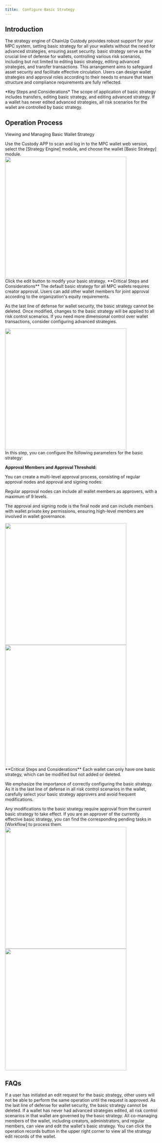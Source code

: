 ```yaml
---
title:  Configure Basic Strategy
---
```


## Introduction


The strategy engine of ChainUp Custody provides robust support for your MPC system, setting basic strategy for all your wallets without the need for advanced strategies, ensuring asset security. basic strategy serve as the crucial line of defense for wallets, controlling various risk scenarios, including but not limited to editing basic strategy, editing advanced strategies, and transfer transactions. This arrangement aims to safeguard asset security and facilitate effective circulation. Users can design wallet strategies and approval roles according to their needs to ensure that team structure and compliance requirements are fully reflected.


<Warning>
*Key Steps and Considerations*
The scope of application of basic strategy includes transfers, editing basic strategy, and editing advanced strategy.
If a wallet has never edited advanced strategies, all risk scenarios for the wallet are controlled by basic strategy.
</Warning>


## Operation Process
Viewing and Managing Basic Wallet Strategy

<Steps>
<Step title="Log in and Open Transfer Strategy">
    Use the Custody APP to scan and log in to the MPC wallet web version, select the [Strategy Engine] module, and choose the wallet [Basic Strategy] module.
<div className="w-full flex items-center justify-center">
<img src="/images/user-guide/basicstrategy1.png" width="400"/>
</div>
</Step>
<Step title="Manage Basic Strategy">
   Click the edit button to modify your basic strategy.
<Tip>
**Critical Steps and Considerations**
The default basic strategy for all MPC wallets requires creator approval. Users can add other wallet members for joint approval according to the organization's equity requirements.

As the last line of defense for wallet security, the basic strategy cannot be deleted. Once modified, changes to the basic strategy will be applied to all risk control scenarios. If you need more dimensional control over wallet transactions, consider configuring advanced strategies.

</Tip>
<div className="w-full flex items-center justify-center">

  <img src="/en/images/user-guide/basicstrategy.png" width="400"/>
   
</div>
</Step>
<Step title="Add and Configure Transfer Strategy">
In this step, you can configure the following parameters for the basic strategy:

**Approval Members and Approval Threshold:**

You can create a multi-level approval process, consisting of regular approval nodes and approval and signing nodes:

Regular approval nodes can include all wallet members as approvers, with a maximum of 9 levels.

The approval and signing node is the final node and can include members with wallet private key permissions, ensuring high-level members are involved in wallet governance.

<div className="w-full flex items-center justify-center">
    <CardGroup cols={2}>
        <img src="/en/images/user-guide/selectapprover1.png" width="400"/>
      <img src="/en/images/user-guide/selectapprover2.png" width="400"/>
        </CardGroup>
</div>
<Warning>
**Critical Steps and Considerations**
Each wallet can only have one basic strategy, which can be modified but not added or deleted.

We emphasize the importance of correctly configuring the basic strategy. As it is the last line of defense in all risk control scenarios in the wallet, carefully select your basic strategy approvers and avoid frequent modifications.

</Warning>
</Step>
<Step title="Confirm Basic Strategy Modification">
    Any modifications to the basic strategy require approval from the current basic strategy to take effect. If you are an approver of the currently effective basic strategy, you can find the corresponding pending tasks in [Workflow] to process them.
<div className="w-full flex items-center justify-center">
    <CardGroup cols={2}>
        <img src="/en/images/user-guide/confirmeditvasic2.png" width="400"/>
      <img src="/en/images/user-guide/workflowpolicy.png" width="400"/>
        </CardGroup>
</div>
</Step>
</Steps>

## FAQs
<Accordion title="Why can't I edit the basic strategy">
If a user has initiated an edit request for the basic strategy, other users will not be able to perform the same operation until the request is approved.
</Accordion>
<Accordion title="Why can't I delete the basic strategy">
As the last line of defense for wallet security, the basic strategy cannot be deleted.
</Accordion>
<Accordion title="When will orders hit the basic strategy">
If a wallet has never had advanced strategies edited, all risk control scenarios in that wallet are governed by the basic strategy.
</Accordion>
<Accordion title="How to obtain management permissions for basic strategy">
All co-managing members of the wallet, including creators, administrators, and regular members, can view and edit the wallet's basic strategy.
</Accordion>
<Accordion title="How to view the history of basic strategy edits">
You can click the operation records button in the upper right corner to view all the strategy edit records of the wallet.
</Accordion>